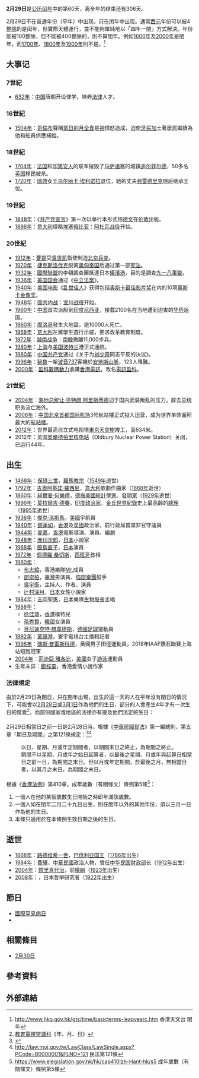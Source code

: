 {{noteTA|1 = zh-cn:吉尼斯世界纪录; zh-tw:金氏世界纪录;}}
{{DayInMonth|2}}
'''2月29日'''是[[公历|公历]][[闰年|闰年]]中的第60天，离全年的结束还有306天。

2月29日不在普通年份（平年）中出现，只在闰年中出现。通常[[西元|西元]]年份可以被4[[整除|整除]]的是闰年，但實際天體運行，並不能夠單純地以「四年一閏」方式解決。年份能被100整除，但不能被400整除的，則不算閏年。例如[[1600年|1600年]]及[[2000年|2000年]]是閏年，而[[1700年|1700年]]、[[1800年|1800年]]及[[1900年|1900年]]則不是。<ref>http://www.hko.gov.hk/gts/time/basicterms-leapyearc.htm {{Wayback|url=http://www.hko.gov.hk/gts/time/basicterms-leapyearc.htm |date=20191022202125 }} 香港天文台 閏年</ref>

== 大事记 ==
=== 7世紀 ===
* [[632年|632年]]：[[中国|中国]]唐朝开设律学，培养[[法律|法律]]人才。
=== 16世紀 ===
* [[1504年|1504年]]：[[克里斯托弗·哥伦布|哥倫布]]聲稱[[1504年3月1日月食|當日的月全食]]是[[神_(一神教)|神]]憤怒造成，迫使[[牙买加|牙买加]]土著居民繼續為他和船員供應補給。
=== 18世紀 ===
* [[1704年|1704年]]：[[法国|法国]]和[[印第安人|印第安人]]的联军摧毁了[[马萨诸塞州|马萨诸塞]]的城镇[[迪尔菲尔德_(马萨诸塞州)|迪尔菲尔德]]，50多名[[英国|英国]]移民被杀。
* [[1720年|1720年]]：[[瑞典|瑞典]]女王[[乌尔丽卡·埃利诺拉|乌尔丽卡·埃利诺拉]]退位，她的丈夫[[弗雷德里克一世_(瑞典)|弗雷德里克]]随后继承王位。
=== 19世紀 ===
* [[1848年|1848年]]：《[[共产党宣言|共产党宣言]]》第一次以单行本形式用[[德文|德文]]在[[伦敦|伦敦]]出版。
* [[1896年|1896年]]：[[意大利|意大利]]侵略[[埃塞俄比亚|埃塞俄比亚]]：[[阿杜瓦战役|阿杜瓦战役]]开始。
=== 20世紀 ===
* [[1912年|1912年]]：[[曹锟|曹锟]]受[[袁世凯|袁世凯]]指使制造[[壬子兵变|北京兵变]]。
* [[1920年|1920年]]：[[捷克斯洛伐克|捷克斯洛伐克]]脱离[[奥匈帝国|奥匈帝国]]后通过第一部[[宪法|宪法]]。
* [[1932年|1932年]]：[[國際聯盟|國際聯盟]]的李頓調查團抵達日本[[橫濱港|橫濱港]]，目的是調查[[九一八事變|九一八事變]]。
* [[1936年|1936年]]：[[美国国会|美国国会]]通过《[[中立法案|中立法案]]》。
* [[1940年|1940年]]：[[美国电影|美国电影]]《[[乱世佳人_(电影)|乱世佳人]]》获得包括[[奥斯卡最佳影片奖|奥斯卡最佳影片奖]]在内的10项[[奥斯卡金像奖|奥斯卡金像奖]]。
* [[1948年|1948年]]：[[国共内战|国共内战]]：[[宜川战役|宜川战役]]开始。
* [[1960年|1960年]]：[[中国|中国]]首次派船到[[印度尼西亚|印度尼西亚]]，接载2100名在当地遭到迫害的[[华侨|华侨]]返国。
* [[1960年|1960年]]：[[摩洛哥|摩洛哥]]發生大地震，逾10000人死亡。
* [[1968年|1968年]]：[[意大利|意大利]]左翼學生遊行示威，要求改革教育制度。
* [[1972年|1972年]]：[[越南战争|越南战争]]：[[南韓|南韓]]撤離11,000步兵。
* [[1980年|1980年]]：[[上海|上海]]与[[美国|美国]][[波特兰_(俄勒冈州)|波特兰]]港正式通航。
* [[1980年|1980年]]：[[中国共产党|中国共产党]]通过《关于为[[刘少奇|刘少奇]]同志平反的决议》。
* [[1996年|1996年]]：[[秘魯|秘魯]]一架[[波音737|波音737]]客機於[[安地斯山脈|安地斯山脈]]{{link-en|Faucett Flight 251|Faucett Flight 251|墜毀}}，123人罹難。
* [[2000年|2000年]]：[[盈科數碼動力|盈科數碼動力]]收購[[香港電訊|香港電訊]]，改名[[電訊盈科|電訊盈科]]。

=== 21世紀 ===
* [[2004年|2004年]]：[[海地总统|海地总统]][[让·贝特朗·阿里斯蒂德|让·贝特朗·阿里斯蒂德]]迫于国内武装叛乱的压力，辞去总统职务流亡海外。
* [[2008年|2008年]]：[[中国|中国]][[北京首都国际机场|北京首都国际机场]]3号航站楼正式投入运营，成为世界单体面积最大的[[航站楼|航站楼]]。
* [[2012年|2012年]]：世界最高自立式电视塔[[東京天空樹|東京天空樹]]竣工，高634米。
* 2012年：英国[[奧爾德伯里核电站|奧爾德伯里核电站]]（Oldbury Nuclear Power Station）关闭，已运行44年。

== 出生 ==
* [[1468年|1468年]]：[[保祿三世|保祿三世]]，[[羅馬教宗|羅馬教宗]]（[[1549年|1549年]]逝世）
* [[1792年|1792年]]：[[吉奧阿基諾·羅西尼|吉奧阿基諾·羅西尼]]，[[意大利|意大利]]歌劇作曲家（[[1868年|1868年]]逝世）
* [[1860年|1860年]]：[[赫爾曼·何樂禮|赫爾曼·何樂禮]]，[[德裔美國人|德裔美國]][[統計學家|統計學家]]、[[發明家|發明家]]（[[1929年|1929年]]逝世）
* [[1896年|1896年]]：[[莫拉爾吉·德賽|莫拉爾吉·德賽]]，[[印度|印度]][[政治家|政治家]]，[[金氏世界紀錄|金氏世界紀錄]]史上最高齡的[[印度總理|總理]]（[[1995年|1995年]]逝世）
* [[1936年|1936年]]：[[傑克·洛斯馬|傑克·洛斯馬]]，[[美國|美國]]宇航員
* [[1940年|1940年]]：[[鄧蓮如|鄧蓮如]]，[[香港|香港]]及[[英國|英國]]政治家，前行政局首席非官守議員
* [[1944年|1944年]]：[[麥嘉|麥嘉]]，[[香港|香港]]電影導演、演員、編劇
* [[1948年|1948年]]：[[赤川次郎|赤川次郎]]，[[日本|日本]]小說家
* [[1968年|1968年]]：[[飯島直子|飯島直子]]，[[日本|日本]]演員
* [[1972年|1972年]]：[[佩德羅·桑切斯|佩德羅·桑切斯]]，[[西班牙|西班牙]]首相
* [[1980年|1980年]]：
**[[布志綸|布志綸]]，香港樂隊[[Mr.|Mr.]]成員
**[[邵崇柏|邵崇柏]]，[[臺灣|臺灣]]男演員、[[強辯樂團|強辯樂團]]鼓手
**[[吳宇衛|吳宇衛]]，主持人、作者、演員
**[[辻村深月|辻村深月]]，[[日本|日本]]女性小說家
* [[1984年|1984年]]：[[吉岡聖惠|吉岡聖惠]]，[[日本|日本]]樂隊[[生物股長|生物股長]]主唱
* [[1988年|1988年]]：
**[[徐佳琦_(香港)|徐佳琦]]，[[香港|香港]]模特兒
**[[孫秀賢|孫秀賢]]，[[韓國|韓國]]女演員
**[[貝尼迪克特·赫韋德斯|貝尼迪克特·赫韋德斯]]，[[德國|德國]][[足球|足球]]運動員
* [[1992年|1992年]]：[[黃韻澄|黃韻澄]]，寰宇電視台主播和記者
* [[1996年|1996年]]：[[瑞斯·普雷斯科德|瑞斯·普雷斯科德]]，英國男子田徑運動員，2018年IAAF鑽石聯賽上海站短跑冠軍
* [[2004年|2004年]]：[[莉迪亞·雅各比|莉迪亞·雅各比]]，[[美國|美國]]女子[[游泳|游泳]]運動員
* 生年未詳：[[鄭梓靈|鄭梓靈]]，香港愛情小說作家

=== 法律規定 ===
由於2月29日為閏日，只在閏年出現，出生於這一天的人在平年沒有閏日的情況下，可能會以[[2月28日|2月28日]]或[[3月1日|3月1日]]作為他們的生日，部分的人會產生4年才有一次生日的錯覺<ref>[[教育電視_(香港電台)|教育電視]][[香港小學常識科課程|常識科]]《年、月、日》</ref>。而部份國家或地區的法律亦有提及他們法定的生日：

===={{ROC-TWN}}====
{{Wikisource|民法第一編總則}}
2月29日相當日之前一日是2月28日時，根據《[[中華民國民法|中華民國民法]]》第一編總則、第五章「期日及期間」之第121條規定：<ref>{{Cite web |url=http://lis.ly.gov.tw/lghtml/lawstat/version2/04507/0450718042000.htm |title=立法院法律系統：民法第一編總則 民國18年4月20日(非現行條文) |accessdate=2011-07-19 |archive-date=2010-09-11 |archive-url=https://web.archive.org/web/20100911100035/http://lis.ly.gov.tw/lghtml/lawstat/version2/04507/0450718042000.htm |dead-url=no }}</ref><ref>http://law.moj.gov.tw/LawClass/LawSingle.aspx?PCode=B0000001&FLNO=121 {{Wayback|url=http://law.moj.gov.tw/LawClass/LawSingle.aspx?PCode=B0000001&FLNO=121 |date=20201124015145 }} 民法第121條</ref>

:以日、星期、月或年定期間者，以期間末日之終止，為期間之終止。
:期間不以星期、月或年之始日起算者，以最後之星期、月或年與起算日相當日之前一日，為期間之末日。但以月或年定期間，於最後之月，無相當日者，以其月之末日，為期間之末日。

===={{HK}}====
根據《[[香港法例|香港法例]]》第410章，成年歲數（有關條文）條例第5條<ref>https://www.elegislation.gov.hk/hk/cap410!zh-Hant-hk/s5 成年歲數（有關條文）條例第5條</ref>：
#一個人在他的某個歲數生日開始之時即年滿該歲數。
#一個人如在閏年二月二十九日出生，則在閏年以外的其他年份，須以三月一日作為他的生日。
#本條只適用於在本條例生效日期之後的生日。

== 逝世 ==
* [[1868年|1868年]]：[[路德维希一世_(巴伐利亚)|路德维希一世]]，[[巴伐利亚|巴伐利亚]][[国王|国王]]（[[1786年|1786年]]出生）
* [[1984年|1984年]]：[[費驊|費驊]]，[[中華民國|中華民國]]政治人物，曾任[[中华民国财政部|中华民国财政部]]长（[[1912年|1912年]]出生）
* [[2004年|2004年]]：[[鏡里喜代治|鏡里喜代治]]，前[[橫綱|橫綱]]（[[1923年|1923年]]出生）
* [[2008年|2008年]]：{{lj|山田晶}}，日本哲學研究者（[[1922年|1922年]]出生）

==節日==
* [[國際罕見病日|國際罕見病日]]
* {{le|愛爾蘭光棍節|Bachelor's Day (tradition)}}

== 相關條目 ==
*[[2月30日|2月30日]]

== 參考資料 ==
{{Reflist}}

== 外部連結 ==
{{commons|Category:29 February}}

{{月份}}